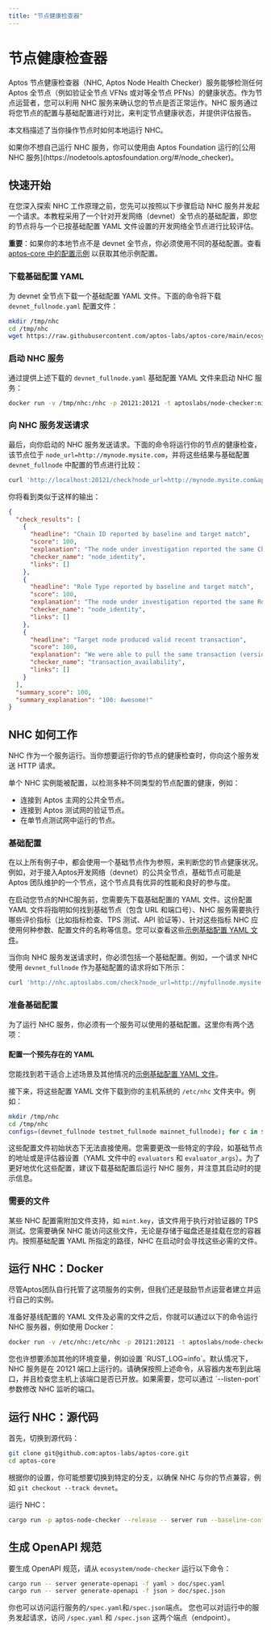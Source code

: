 ```yaml
---
title: "节点健康检查器"
---
```



# 节点健康检查器

Aptos 节点健康检查器（NHC, Aptos Node Health Checker）服务能够检测任何 Aptos 全节点（例如验证全节点 VFNs 或对等全节点 PFNs）的健康状态。作为节点运营者，您可以利用 NHC 服务来确认您的节点是否正常运作。NHC 服务通过将您节点的配置与基础配置进行对比，来判定节点健康状态，并提供评估报告。

本文档描述了当你操作节点时如何本地运行 NHC。

<Callout type="info">
如果你不想自己运行 NHC 服务，你可以使用由 Aptos Foundation 运行的[公用 NHC 服务](https://nodetools.aptosfoundation.org/#/node_checker)。
</Callout>

## 快速开始

在您深入探索 NHC 工作原理之前，您先可以按照以下步骤启动 NHC 服务并发起一个请求。本教程采用了一个针对开发网络（devnet）全节点的基础配置，即您的节点将与一个已按基础配置 YAML 文件设置的开发网络全节点进行比较评估。

**重要**：如果你的本地节点不是 devnet 全节点，你必须使用不同的基础配置。查看 [aptos-core 中的配置示例](https://github.com/aptos-labs/aptos-core/tree/main/ecosystem/node-checker/configuration_examples) 以获取其他示例配置。

<Steps>

### 下载基础配置 YAML

为 devnet 全节点下载一个基础配置 YAML 文件。下面的命令将下载 `devnet_fullnode.yaml` 配置文件：

```bash filename="Terminal"
mkdir /tmp/nhc
cd /tmp/nhc
wget https://raw.githubusercontent.com/aptos-labs/aptos-core/main/ecosystem/node-checker/configuration_examples/devnet_fullnode.yaml
```

### 启动 NHC 服务

通过提供上述下载的 `devnet_fullnode.yaml` 基础配置 YAML 文件来启动 NHC 服务：

```bash filename="Terminal"
docker run -v /tmp/nhc:/nhc -p 20121:20121 -t aptoslabs/node-checker:nightly /usr/local/bin/aptos-node-checker server run --baseline-config-paths /nhc/devnet_fullnode.yaml
```

### 向 NHC 服务发送请求

最后，向你启动的 NHC 服务发送请求。下面的命令将运行你的节点的健康检查，该节点位于 `node_url=http://mynode.mysite.com`，并将这些结果与基础配置 `devnet_fullnode` 中配置的节点进行比较：

```bash filename="Terminal"
curl 'http://localhost:20121/check?node_url=http://mynode.mysite.com&api_port=80&baseline_configuration_id=devnet_fullnode'
```

你将看到类似于这样的输出：

```json filename="Terminal"
{
  "check_results": [
    {
      "headline": "Chain ID reported by baseline and target match",
      "score": 100,
      "explanation": "The node under investigation reported the same Chain ID 18 as is reported by the baseline node",
      "checker_name": "node_identity",
      "links": []
    },
    {
      "headline": "Role Type reported by baseline and target match",
      "score": 100,
      "explanation": "The node under investigation reported the same Role Type full_node as is reported by the baseline node",
      "checker_name": "node_identity",
      "links": []
    },
    {
      "headline": "Target node produced valid recent transaction",
      "score": 100,
      "explanation": "We were able to pull the same transaction (version: 3238616) from both your node and the baseline node. Great! This implies that your node is keeping up with other nodes in the network.",
      "checker_name": "transaction_availability",
      "links": []
    }
  ],
  "summary_score": 100,
  "summary_explanation": "100: Awesome!"
}
```

</Steps>

## NHC 如何工作

NHC 作为一个服务运行。当你想要运行你的节点的健康检查时，你向这个服务发送 HTTP 请求。

单个 NHC 实例能被配置，以检测多种不同类型的节点配置的健康，例如：

- 连接到 Aptos 主网的公共全节点。
- 连接到 Aptos 测试网的验证节点。
- 在单节点测试网中运行的节点。

### 基础配置

在以上所有例子中，都会使用一个基础节点作为参照，来判断您的节点健康状况。例如，对于接入Aptos开发网络（devnet）的公共全节点，基础节点可能是 Aptos 团队维护的一个节点，这个节点具有优异的性能和良好的参与度。

在启动您节点的NHC服务前，您需要先下载基础配置的 YAML 文件。这份配置 YAML 文件将指明如何找到基础节点（包含 URL 和端口号）、NHC 服务需要执行哪些评价指标（比如指标检查、TPS 测试、API 验证等）、针对这些指标 NHC 应使用何种参数、配置文件的名称等信息。您可以查看这些[示例基础配置 YAML 文件](https://github.com/aptos-labs/aptos-core/tree/main/ecosystem/node-checker/configuration_examples)。

当你向 NHC 服务发送请求时，你必须包括一个基础配置。例如，一个请求 NHC 使用 `devnet_fullnode` 作为基础配置的请求将如下所示：

```bash filename="Terminal"
curl 'http://nhc.aptoslabs.com/check?node_url=http://myfullnode.mysite.com&baseline_configuration_id=devnet_fullnode'
```

### 准备基础配置

为了运行 NHC 服务，你必须有一个服务可以使用的基础配置。这里你有两个选项：

#### 配置一个预先存在的 YAML

您能找到若干适合上述场景及其他情况的[示例基础配置 YAML 文件](https://github.com/aptos-labs/aptos-core/tree/main/ecosystem/node-checker/configuration_examples)。

接下来，将这些配置 YAML 文件下载到你的主机系统的 `/etc/nhc` 文件夹中。例如：

```bash filename="Terminal"
mkdir /tmp/nhc
cd /tmp/nhc
configs=(devnet_fullnode testnet_fullnode mainnet_fullnode); for c in ${configs[@]}; do wget https://raw.githubusercontent.com/aptos-labs/aptos-core/main/ecosystem/node-checker/configuration_examples/$c.yaml;  done
```

这些配置文件初始状态下无法直接使用。您需要更改一些特定的字段，如基础节点的地址或是评估器设置（YAML 文件中的 `evaluators` 和 `evaluator_args`）。为了更好地优化这些配置，建议下载基础配置后运行 NHC 服务，并注意其启动时的提示信息。

### 需要的文件

某些 NHC 配置需附加文件支持，如 `mint.key`，该文件用于执行对验证器的 TPS 测试。您需要确保 NHC 能访问这些文件，无论是存储于磁盘还是挂载在您的容器内。按照基础配置 YAML 所指定的路径，NHC 在启动时会寻找这些必需的文件。

## 运行 NHC：Docker

<Callout type="info">
尽管Aptos团队自行托管了这项服务的实例，但我们还是鼓励节点运营者建立并运行自己的实例。
</Callout>

准备好基线配置的 YAML 文件及必需的文件之后，你就可以通过以下的命令运行 NHC 服务器，例如使用 Docker：

```bash filename="Terminal"
docker run -v /etc/nhc:/etc/nhc -p 20121:20121 -t aptoslabs/node-checker:nightly /usr/local/bin/aptos-node-checker server run --baseline-config-paths /tmp/nhc/devnet_fullnode.yaml /tmp/nhc/testnet_fullnode.yaml /tmp/nhc/mainnet/fullnode.yaml
```

<Callout type="info">
您也许想要添加其他的环境变量，例如设置 `RUST_LOG=info`。默认情况下，NHC 服务是在 20121 端口上运行的。请确保按照上述命令，从容器内发布到此端口，并且检查您主机上该端口是否已开放。如果需要，您可以通过 `--listen-port` 参数修改 NHC 监听的端口。
</Callout>

## 运行 NHC：源代码

首先，切换到源代码：

```bash filename="Terminal"
git clone git@github.com:aptos-labs/aptos-core.git
cd aptos-core
```

根据你的设置，你可能想要切换到特定的分支，以确保 NHC 与你的节点兼容，例如 `git checkout --track devnet`。

运行 NHC：

```bash filename="Terminal"
cargo run -p aptos-node-checker --release -- server run --baseline-config-paths /tmp/nhc/devnet_fullnode.yaml
```

## 生成 OpenAPI 规范

要生成 OpenAPI 规范，请从 `ecosystem/node-checker` 运行以下命令：

```bash filename="Terminal"
cargo run -- server generate-openapi -f yaml > doc/spec.yaml
cargo run -- server generate-openapi -f json > doc/spec.json
```

你也可以访问运行服务的`/spec.yaml`和`/spec.json`端点。
您也可以对运行中的服务发起请求，访问 `/spec.yaml` 和 `/spec.json` 这两个端点（endpoint）。